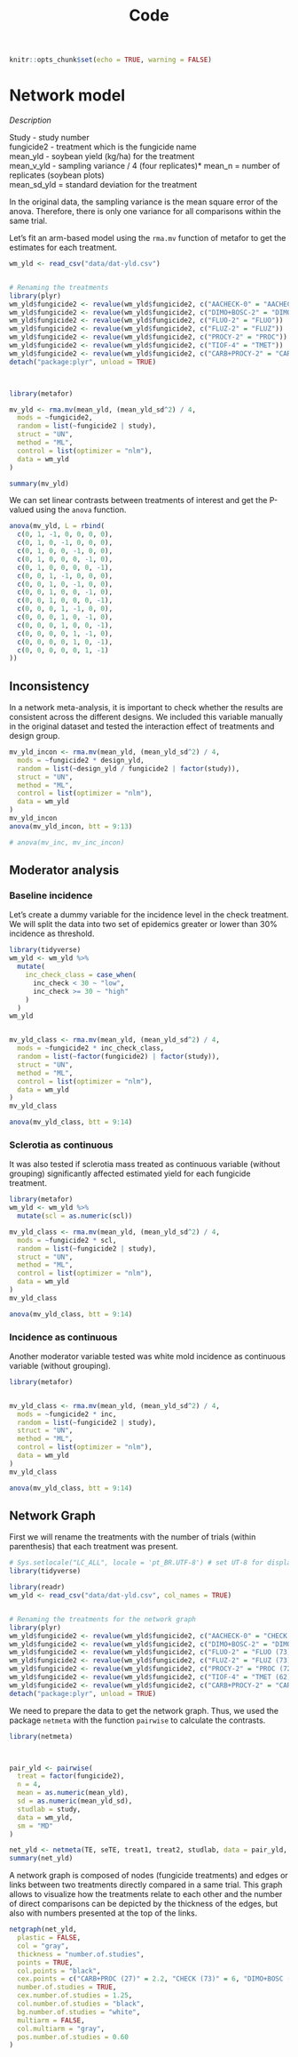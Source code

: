 % Code


```r
knitr::opts_chunk$set(echo = TRUE, warning = FALSE)
```


# Network model


*Description*

Study - study number  
fungicide2 - treatment which is the fungicide name  
mean_yld - soybean yield (kg/ha) for the treatment  
mean_v_yld - sampling variance / 4 (four replicates)*
mean_n = number of replicates (soybean plots)  
mean_sd_yld = standard deviation for the treatment

In the original data, the sampling variance is the mean square error of the anova. Therefore, there is only one variance for all comparisons within the same trial. 

Let's fit an arm-based model using the `rma.mv` function of metafor to get the estimates for each treatment.

```r
wm_yld <- read_csv("data/dat-yld.csv")


# Renaming the treatments
library(plyr)
wm_yld$fungicide2 <- revalue(wm_yld$fungicide2, c("AACHECK-0" = "AACHECK"))
wm_yld$fungicide2 <- revalue(wm_yld$fungicide2, c("DIMO+BOSC-2" = "DIMO+BOSC"))
wm_yld$fungicide2 <- revalue(wm_yld$fungicide2, c("FLUO-2" = "FLUO"))
wm_yld$fungicide2 <- revalue(wm_yld$fungicide2, c("FLUZ-2" = "FLUZ"))
wm_yld$fungicide2 <- revalue(wm_yld$fungicide2, c("PROCY-2" = "PROC"))
wm_yld$fungicide2 <- revalue(wm_yld$fungicide2, c("TIOF-4" = "TMET"))
wm_yld$fungicide2 <- revalue(wm_yld$fungicide2, c("CARB+PROCY-2" = "CARB+PROC"))
detach("package:plyr", unload = TRUE)



library(metafor)

mv_yld <- rma.mv(mean_yld, (mean_yld_sd^2) / 4,
  mods = ~fungicide2,
  random = list(~fungicide2 | study),
  struct = "UN",
  method = "ML",
  control = list(optimizer = "nlm"),
  data = wm_yld
)

summary(mv_yld)
```


We can set linear contrasts between treatments of interest and get the P-valued using the `anova` function.

```r
anova(mv_yld, L = rbind(
  c(0, 1, -1, 0, 0, 0, 0),
  c(0, 1, 0, -1, 0, 0, 0),
  c(0, 1, 0, 0, -1, 0, 0),
  c(0, 1, 0, 0, 0, -1, 0),
  c(0, 1, 0, 0, 0, 0, -1),
  c(0, 0, 1, -1, 0, 0, 0),
  c(0, 0, 1, 0, -1, 0, 0),
  c(0, 0, 1, 0, 0, -1, 0),
  c(0, 0, 1, 0, 0, 0, -1),
  c(0, 0, 0, 1, -1, 0, 0),
  c(0, 0, 0, 1, 0, -1, 0),
  c(0, 0, 0, 1, 0, 0, -1),
  c(0, 0, 0, 0, 1, -1, 0),
  c(0, 0, 0, 0, 1, 0, -1),
  c(0, 0, 0, 0, 0, 1, -1)
))
```


## Inconsistency 

In a network meta-analysis, it is important to check whether the results are consistent across the different designs. We included this variable manually in the original dataset and tested the interaction effect of treatments and design group.

```r

mv_yld_incon <- rma.mv(mean_yld, (mean_yld_sd^2) / 4,
  mods = ~fungicide2 * design_yld,
  random = list(~design_yld / fungicide2 | factor(study)),
  struct = "UN",
  method = "ML",
  control = list(optimizer = "nlm"),
  data = wm_yld
)
mv_yld_incon
anova(mv_yld_incon, btt = 9:13)

# anova(mv_inc, mv_inc_incon)
```

## Moderator analysis


### Baseline incidence

Let's create a dummy variable for the incidence level in the check treatment. We will split the data into two set of epidemics greater or lower than 30% incidence as threshold.

```r
library(tidyverse)
wm_yld <- wm_yld %>%
  mutate(
    inc_check_class = case_when(
      inc_check < 30 ~ "low",
      inc_check >= 30 ~ "high"
    )
  )
wm_yld


mv_yld_class <- rma.mv(mean_yld, (mean_yld_sd^2) / 4,
  mods = ~fungicide2 * inc_check_class,
  random = list(~factor(fungicide2) | factor(study)),
  struct = "UN",
  method = "ML",
  control = list(optimizer = "nlm"),
  data = wm_yld
)
mv_yld_class

anova(mv_yld_class, btt = 9:14)
```

### Sclerotia as continuous

It was also tested if sclerotia mass treated as continuous variable (without grouping) significantly affected estimated yield for each fungicide treatment. 

```r
library(metafor)
wm_yld <- wm_yld %>%
  mutate(scl = as.numeric(scl))

mv_yld_class <- rma.mv(mean_yld, (mean_yld_sd^2) / 4,
  mods = ~fungicide2 * scl,
  random = list(~fungicide2 | study),
  struct = "UN",
  method = "ML",
  control = list(optimizer = "nlm"),
  data = wm_yld
)
mv_yld_class

anova(mv_yld_class, btt = 9:14)
```


### Incidence as continuous

Another moderator variable tested was white mold incidence as continuous variable (without grouping). 

```r
library(metafor)


mv_yld_class <- rma.mv(mean_yld, (mean_yld_sd^2) / 4,
  mods = ~fungicide2 * inc,
  random = list(~fungicide2 | study),
  struct = "UN",
  method = "ML",
  control = list(optimizer = "nlm"),
  data = wm_yld
)
mv_yld_class

anova(mv_yld_class, btt = 9:14)
```

## Network Graph


First we  will rename the treatments with the number of trials (within parenthesis) that each treatment was present.

```r
# Sys.setlocale("LC_ALL", locale = 'pt_BR.UTF-8') # set UT-8 for displaying names correctly
library(tidyverse)

library(readr)
wm_yld <- read_csv("data/dat-yld.csv", col_names = TRUE)


# Renaming the treatments for the network graph
library(plyr)
wm_yld$fungicide2 <- revalue(wm_yld$fungicide2, c("AACHECK-0" = "CHECK (73)"))
wm_yld$fungicide2 <- revalue(wm_yld$fungicide2, c("DIMO+BOSC-2" = "DIMO+BOSC (72)"))
wm_yld$fungicide2 <- revalue(wm_yld$fungicide2, c("FLUO-2" = "FLUO (73)"))
wm_yld$fungicide2 <- revalue(wm_yld$fungicide2, c("FLUZ-2" = "FLUZ (73)"))
wm_yld$fungicide2 <- revalue(wm_yld$fungicide2, c("PROCY-2" = "PROC (72)"))
wm_yld$fungicide2 <- revalue(wm_yld$fungicide2, c("TIOF-4" = "TMET (62)"))
wm_yld$fungicide2 <- revalue(wm_yld$fungicide2, c("CARB+PROCY-2" = "CARB+PROC (27)"))
detach("package:plyr", unload = TRUE)
```



We need to prepare the data to get the network graph. Thus, we used the package `netmeta` with the function `pairwise` to calculate the contrasts.


```r
library(netmeta)



pair_yld <- pairwise(
  treat = factor(fungicide2),
  n = 4,
  mean = as.numeric(mean_yld),
  sd = as.numeric(mean_yld_sd),
  studlab = study,
  data = wm_yld,
  sm = "MD"
)
```



```r

net_yld <- netmeta(TE, seTE, treat1, treat2, studlab, data = pair_yld, sm = "MD")
summary(net_yld)
```



A network graph is composed of nodes (fungicide treatments) and edges or links between two treatments directly compared in a same trial. This graph allows to visualize how the treatments relate to each other and the number of direct comparisons can be depicted by the thickness of the edges, but also with numbers presented at the top of the links. 

```r

netgraph(net_yld,
  plastic = FALSE,
  col = "gray",
  thickness = "number.of.studies",
  points = TRUE,
  col.points = "black",
  cex.points = c("CARB+PROC (27)" = 2.2, "CHECK (73)" = 6, "DIMO+BOSC (72)" = 5.9, "FLUO (73)" = 6, "FLUZ (73)" = 6, "PROC (72)" = 5.9, "TMET (62)" = 5.07),
  number.of.studies = TRUE,
  cex.number.of.studies = 1.25,
  col.number.of.studies = "black",
  bg.number.of.studies = "white",
  multiarm = FALSE,
  col.multiarm = "gray",
  pos.number.of.studies = 0.60
)
```



